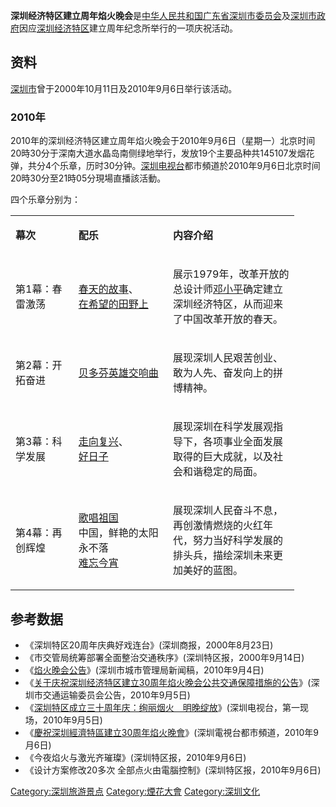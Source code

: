 '''深圳经济特区建立周年焰火晚会'''是[[中华人民共和国|中华人民共和国]][[广东省|广东省]][[中国共产党深圳市委员会|深圳市委员会]]及[[深圳市人民政府|深圳市政府]]因应[[深圳经济特区|深圳经济特区]]建立周年纪念所举行的一项庆祝活动。

==资料==
[[深圳市|深圳市]]曾于2000年10月11日及2010年9月6日举行该活动。

===2010年===
2010年的深圳经济特区建立周年焰火晚会于2010年9月6日（星期一）北京时间20時30分于深南大道水晶岛南侧绿地举行，发放19个主要品种共145107发烟花弹，共分4个乐章，历时30分钟。[[深圳电视台|深圳电视台]]都市頻道於2010年9月6日北京时间20時30分至21時05分現場直播該活動。

四个乐章分别为：

{|class="wikitable" style="width:95%"
|- style="background:#DC143C; color:white" align="center"
|width="20%"|'''幕次'''||width="30%"|'''配乐'''||width="40%"|'''内容介绍'''
|-
|第1幕：春雷激荡||[[春天的故事_(董文华)|春天的故事]]、<br>[[在希望的田野上|在希望的田野上]]||展示1979年，改革开放的总设计师[[邓小平|邓小平]]确定建立深圳经济特区，从而迎来了中国改革开放的春天。
|-
|第2幕：开拓奋进||[[贝多芬英雄交响曲|贝多芬英雄交响曲]]||展现深圳人民艰苦创业、敢为人先、奋发向上的拼博精神。
|-
|第3幕：科学发展||[[走向复兴|走向复兴]]、<br>[[好日子|好日子]]||展现深圳在科学发展观指导下，各项事业全面发展取得的巨大成就，以及社会和谐稳定的局面。
|-
|第4幕：再创辉煌||[[歌唱祖国|歌唱祖国]]<br>中国，鲜艳的太阳永不落<br>[[难忘今宵|难忘今宵]]||展现深圳人民奋斗不息，再创激情燃烧的火红年代，努力当好科学发展的排头兵，描绘深圳未来更加美好的蓝图。
|}

==参考数据==
*《深圳特区20周年庆典好戏连台》(深圳商报，2000年8月23日)
*《市交管局统筹部署全面整治交通秩序》(深圳特区报，2000年9月14日)
*《[https://web.archive.org/web/20100909155431/http://www.szum.gov.cn/html/XWFB/201094/13220108485745804.aspx 焰火晚会公告]》(深圳市城市管理局新闻稿，2010年9月4日)
*《[http://www.sztb.gov.cn/Gov/detail.aspx?paraID=11289&clsid=232&pid=188 关于庆祝深圳经济特区建立30周年焰火晚会公共交通保障措施的公告]{{dead link|date=2018年3月 |bot=InternetArchiveBot |fix-attempted=yes }}》(深圳市交通运输委员会公告，2010年9月5日)
*《[http://www.szum.gov.cn/ld_photoq/20100906103321.wmv 深圳特区成立三十周年庆：绚丽烟火　明晚绽放]{{dead link|date=2018年3月 |bot=InternetArchiveBot |fix-attempted=yes }}》(深圳电视台，第一现场，2010年9月5日)
*《[https://web.archive.org/web/20100911154759/http://www.s1979.com/a/news/sz/2010/0906/62066.shtml 慶祝深圳經濟特區建立30周年焰火晚會]》(深圳電視台都市頻道，2010年9月6日)
*《今夜焰火与激光齐璀璨》(深圳特区报，2010年9月6日)
*《设计方案修改20多次 全部点火由電腦控制》(深圳特区报，2010年9月6日)

[[Category:深圳旅游景点|Category:深圳旅游景点]]
[[Category:煙花大會|Category:煙花大會]]
[[Category:深圳文化|Category:深圳文化]]